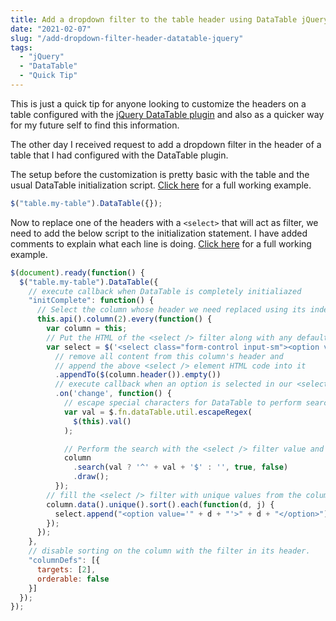 ```yaml
---
title: Add a dropdown filter to the table header using DataTable jQuery plugin
date: "2021-02-07"
slug: "/add-dropdown-filter-header-datatable-jquery"
tags:
  - "jQuery"
  - "DataTable"
  - "Quick Tip"
---
```


This is just a quick tip for anyone looking to customize the headers on a table configured with the <a href="https://datatables.net/" target="_blank">jQuery DataTable plugin</a> and also as a quicker way for my future self to find this information.

The other day I received request to add a dropdown filter in the header of a table that I had configured with the DataTable plugin.

The setup before the customization is pretty basic with the table and the usual DataTable initialization script. <a href="https://jsfiddle.net/saurabhmisra87/nL7j4p08/2/" target="_blank">Click here</a> for a full working example. 

```js
$("table.my-table").DataTable({});
```

Now to replace one of the headers with a `<select>` that will act as filter, we need to add the below script to the initialization statement. I have added comments to explain what each line is doing. <a href="https://jsfiddle.net/saurabhmisra87/pgL1yv95/16/" target="_blank">Click here</a> for a full working example.

```js
$(document).ready(function() {
  $("table.my-table").DataTable({
    // execute callback when DataTable is completely initialiazed
    "initComplete": function() {
      // Select the column whose header we need replaced using its index(0 based)
      this.api().column(2).every(function() {
        var column = this;
        // Put the HTML of the <select /> filter along with any default options 
        var select = $('<select class="form-control input-sm"><option value="">All</option></select>')
          // remove all content from this column's header and 
          // append the above <select /> element HTML code into it 
          .appendTo($(column.header()).empty())
          // execute callback when an option is selected in our <select /> filter
          .on('change', function() {
            // escape special characters for DataTable to perform search
            var val = $.fn.dataTable.util.escapeRegex(
              $(this).val()
            );

            // Perform the search with the <select /> filter value and re-render the DataTable
            column
              .search(val ? '^' + val + '$' : '', true, false)
              .draw();
          });
        // fill the <select /> filter with unique values from the column's data
        column.data().unique().sort().each(function(d, j) {
          select.append("<option value='" + d + "'>" + d + "</option>")
        });
      });
    },
    // disable sorting on the column with the filter in its header.
    "columnDefs": [{
      targets: [2],
      orderable: false
    }]
  });
});
```